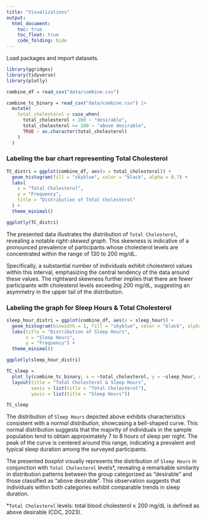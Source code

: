 ```yaml
---
title: "Visualizations"
output: 
  html_document:
    toc: true
    toc_float: true
    code_folding: hide
---
```


Load packages and import datasets.
```r
library(ggridges)
library(tidyverse)
library(plotly)

combine_df = read_csv("data/combine.csv") 

combine_tc_binary = read_csv("data/combine.csv") |> 
  mutate(
    total_cholesterol = case_when(
      total_cholesterol < 200 ~ "desirable",
      total_cholesterol >= 200 ~ "above desirable",
      TRUE ~ as.character(total_cholesterol)
    )
  )
```

### **Labeling the bar chart representing Total Cholesterol**

```r
TC_distri = ggplot(combine_df, aes(x = total_cholesterol)) +
  geom_histogram(fill = "skyblue", color = "black", alpha = 0.7) +
  labs(
    x = "Total Cholesterol",
    y = "Frequency",
    title = "Distribution of Total Cholesterol"
  ) +
  theme_minimal()

ggplotly(TC_distri)
```

The presented data illustrates the distribution of `Total Cholesterol`, revealing a notable *right-skewed graph*. This skewness is indicative of a pronounced prevalence of participants whose cholesterol levels are concentrated within the range of 130 to 200 mg/dL. 

Specifically, a substantial number of individuals exhibit cholesterol values within this interval, emphasizing the central tendency of the data around these values. The rightward skewness further implies that there are fewer participants with cholesterol levels exceeding 200 mg/dL, suggesting an asymmetry in the upper tail of the distribution. 

### **Labeling the graph for Sleep Hours & Total Cholesterol**

```r
sleep_hour_distri = ggplot(combine_df, aes(x = sleep_hour)) +
  geom_histogram(binwidth = 1, fill = "skyblue", color = "black", alpha = 0.7) +
  labs(title = "Distribution of Sleep Hours",
       x = "Sleep Hours",
       y = "Frequency") +
  theme_minimal()

ggplotly(sleep_hour_distri)
```

```r
TC_sleep = 
  plot_ly(combine_tc_binary, x = ~total_cholesterol, y = ~sleep_hour, color = ~total_cholesterol, type = "box", colors = "viridis") |> 
  layout(title = "Total Cholesterol & Sleep Hours",
         xaxis = list(title = "Total Cholesterol"),
         yaxis = list(title = "Sleep Hours"))

TC_sleep
```

The distribution of `Sleep Hours` depicted above exhibits characteristics consistent with a *normal distribution*, showcasing a bell-shaped curve. This normal distribution suggests that the majority of individuals in the sample population tend to obtain approximately 7 to 8 hours of sleep per night. The peak of the curve is centered around this range, indicating a prevalent and typical sleep duration among the surveyed participants. 

The presented *boxplot* visually represents the distribution of `Sleep Hours` in conjunction with `Total Cholesterol` levels*, revealing a remarkable similarity in distribution patterns between the group categorized as "desirable" and those classified as "above desirable". This observation suggests that individuals within both categories exhibit comparable trends in sleep duration.

*`Total Cholesterol` levels: total blood cholesterol ≥ 200 mg/dL is defined as above desirable (CDC, 2023).